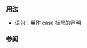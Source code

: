 {{cpp/keyword/title|{{tt|case}}}}
{{cpp/keyword/navbar}}

===用法===
* [[cpp/language/switch|{{tt|switch}} 语句]]：用作 case 标号的声明

===参阅===
{{cpp/keyword/control flow kw list}}

{{langlinks|de|en|es|fr|it|ja|pt|ru}}